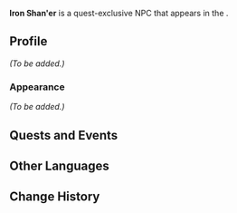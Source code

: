 {{Meta
<!-- Remove this template after adding the missing info -->
|missing_NPC_profile  = yes
<!--
|missing_NPC_idle     = yes
|missing_NPC_dialogue = yes
-->
}}
{{Character Infobox
|type             = Quest NPC
|image            = NPC Iron Shan'er.png
|realname         = <!-- Optional, if different from in-game name -->
|deceased         = <!-- Past (for deceased prior to events of the game) or free response -->
|region           = Liyue<!-- Character's home/main nation -->
|location         = Liyue<!-- Nation where you can find the character in the game -->
|affiliation      = 
|title            = 

|ancestry         = <!-- Clan/family -->
|father           = 
|mother           = 
|spouse           = 
|sibling          = 
|child            = 
|relative         = 

|voiceEN          = 
|voiceCN          = 
|voiceJP          = 
|voiceKR          = 
}}
'''Iron Shan'er''' is a quest-exclusive NPC that appears in the {{Quest|The Dealing Sands}}.
<!--
==Location==
{{subst:#tag:gallery|
NPC Location {{subst:#titleparts:{{subst:PAGENAME}}}}.png{{subst:!}}{{subst:#titleparts:{{subst:PAGENAME}}}}'s location
NPC Location {{subst:#titleparts:{{subst:PAGENAME}}}} Context.png{{subst:!}}Additional context
}}
-->
==Profile==
<!--Detailed story/lore information goes here.-->
''(To be added.)''

===Appearance===
<!--Keep appearance section short and concise. Limit to 2 paragraphs with 3-4 sentences each.-->
''(To be added.)''

==Quests and Events==
{{Quests and Events}}
<!--
==Idle Quotes==
{{Dialogue Start}}
: {{DIcon|Idle}} {{Tx}}
:: {{A|VO {{subst:#titleparts:{{subst:PAGENAME}}}} 01.ogg}} "{{Tx}}"
{{Dialogue End}}

==Dialogue==
{{Dialogue Start}}
:'''{{subst:#titleparts:{{subst:PAGENAME}}}}:''' 
:{{DIcon}}
{{Dialogue End}}
<!--
==Event Dialogue==
===Event Name===
{{Dialogue Start}}
:'''{{subst:#titleparts:{{subst:PAGENAME}}}}:'''
{{Dialogue End}}
-->
==Other Languages==
{{Other Languages|default_hidden=1
|en      = Iron Shan'er
|zhs     = 铁扇儿
|zhs_rm  = Tiě Shàn'ér
|zht     = 鐵扇兒
|zht_rm  = Tiě Shàn'ér
|ja      = 鉄扇
|ja_rm   = Tessen{{Assumed}}
|ko      = {{tt|철선|鐵扇}}
|es      = Abanico de Hierro
|fr      = Fer-Shan'er
|ru      = Железный Шаньэр
|th      = จิ๋วพัดเล็ก
|th_rm   = 
|vi      = Thiết Phiến Nhi
|de      = Eiserner Shan’er
|id      = Iron Shan'er
|pt      = Leque de Ferro
|tr      = Demir Shan'er
|it      = Shan'er Salferro
}}

==Change History==
{{Change History|4.4}}
<!--
==References==
{{Reflist}}
-->